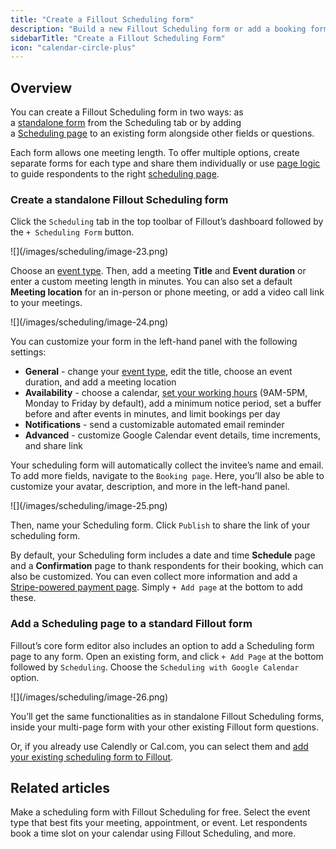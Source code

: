 ```yaml
---
title: "Create a Fillout Scheduling form"
description: "Build a new Fillout Scheduling form or add a booking form to an existing Fillout form"
sidebarTitle: "Create a Fillout Scheduling Form"
icon: "calendar-circle-plus"
---
```


## Overview

You can create a Fillout Scheduling form in two ways: as a [standalone form](/how-to-create-scheduling-form#4c264962c0d7497896d359066dd28748) from the Scheduling tab or by adding a [Scheduling page](/scheduling-page) to an existing form alongside other fields or questions.

Each form allows one meeting length. To offer multiple options, create separate forms for each type and share them individually or use [page logic](/page-logic) to guide respondents to the right [scheduling page](/scheduling-page).

### Create a standalone Fillout Scheduling form

Click the `Scheduling` tab in the top toolbar of Fillout’s dashboard followed by the `+ Scheduling Form` button.

<Frame>
  ![](/images/scheduling/image-23.png)
</Frame>

Choose an [event type](/event-types). Then, add a meeting **Title** and **Event duration** or enter a custom meeting length in minutes. You can also set a default **Meeting location** for an in-person or phone meeting, or add a video call link to your meetings.

<Frame>
  ![](/images/scheduling/image-24.png)
</Frame>

You can customize your form in the left-hand panel with the following settings:

- **General** - change your [event type](/event-types), edit the title, choose an event duration, and add a meeting location
- **Availability** - choose a calendar, [set your working hours](/fillout-scheduling-availability) (9AM-5PM, Monday to Friday by default), add a minimum notice period, set a buffer before and after events in minutes, and limit bookings per day
- **Notifications** - send a customizable automated email reminder
- **Advanced** - customize Google Calendar event details, time increments, and share link

Your scheduling form will automatically collect the invitee’s name and email. To add more fields, navigate to the `Booking page`. Here, you’ll also be able to customize your avatar, description, and more in the left-hand panel.

<Frame>
  ![](/images/scheduling/image-25.png)
</Frame>

Then, name your Scheduling form. Click `Publish` to share the link of your scheduling form.

By default, your Scheduling form includes a date and time **Schedule** page and a **Confirmation** page to thank respondents for their booking, which can also be customized. You can even collect more information and add a [Stripe-powered payment page](/payment-page). Simply `+ Add page` at the bottom to add these.

### Add a Scheduling page to a standard Fillout form

Fillout’s core form editor also includes an option to add a Scheduling form page to any form. Open an existing form, and click `+ Add Page` at the bottom followed by `Scheduling`. Choose the `Scheduling with Google Calendar` option.

<Frame>
  ![](/images/scheduling/image-26.png)
</Frame>

You’ll get the same functionalities as in standalone Fillout Scheduling forms, inside your multi-page form with your other existing Fillout form questions.

Or, if you already use Calendly or Cal.com, you can select them and [add your existing scheduling form to Fillout](/scheduling-page).

## Related articles

<CardGroup cols={3}>
  <Card title="Getting started with Fillout Scheduling" icon="calendar-pen" iconType="regular" color="#FFC738" href="/fillout-scheduling-intro">
    Make a scheduling form with Fillout Scheduling for free.
  </Card>
  <Card title="Event types" icon="calendar-users" iconType="regular" color="#FFC738" href="/event-types">
    Select the event type that best fits your meeting, appointment, or event.
  </Card>
  <Card title="Scheduling Page" icon="calendar-day" iconType="regular" color="#FFC738" href="/scheduling-page">
    Let respondents book a time slot on your calendar using Fillout Scheduling, and more.
  </Card>
</CardGroup>